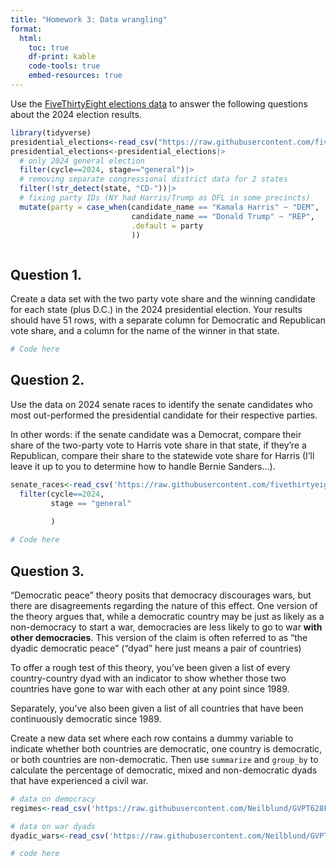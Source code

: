 ```yaml
---
title: "Homework 3: Data wrangling"
format:
  html:
    toc: true
    df-print: kable
    code-tools: true
    embed-resources: true
---
```




Use the [FiveThirtyEight elections data](https://github.com/fivethirtyeight/election-results) to answer the following questions about the 2024 election results.



```r
library(tidyverse)
presidential_elections<-read_csv("https://raw.githubusercontent.com/fivethirtyeight/election-results/main/election_results_presidential.csv")
presidential_elections<-presidential_elections|>
  # only 2024 general election
  filter(cycle==2024, stage=="general")|>
  # removing separate congressional district data for 2 states
  filter(!str_detect(state, "CD-"))|>
  # fixing party IDs (NY had Harris/Trump as DFL in some precincts)
  mutate(party = case_when(candidate_name == "Kamala Harris" ~ "DEM",
                           candidate_name == "Donald Trump" ~ "REP",
                           .default = party
                           ))



```




## Question 1.

Create a data set with the two party vote share and the winning candidate for each state (plus D.C.) in the 2024 presidential election. Your results should have 51 rows, with a separate column for Democratic and Republican vote share, and a column for the name of the winner in that state.

```r
# Code here

```

## Question 2.

Use the data on 2024 senate races to identify the senate candidates who most out-performed the presidential candidate for their respective parties. 

In other words: if the senate candidate was a Democrat, compare their share of the two-party vote to Harris vote share in that state, if they're a Republican, compare their share to the statewide vote share for Harris (I'll leave it up to you to determine how to handle Bernie Sanders...).



```r

senate_races<-read_csv('https://raw.githubusercontent.com/fivethirtyeight/election-results/refs/heads/main/election_results_senate.csv')|>
  filter(cycle==2024,
         stage == "general"
         
         )

```


```r
# Code here

```


## Question 3.

"Democratic peace" theory posits that democracy discourages wars, but there are disagreements regarding the nature of this effect. One version of the theory argues that, while a democratic country may be just as likely as a non-democracy to start a war, democracies are less likely to go to war **with other democracies**. This version of the claim is often referred to as "the dyadic democratic peace" ("dyad" here just means a pair of countries)

To offer a rough test of this theory, you've been given a list of every country-country dyad with an indicator to show whether those two countries have gone to war with each other at any point since 1989.


Separately, you've also been given a list of all countries that have been continuously democratic since 1989.

Create a new data set where each row contains a dummy variable to indicate whether both countries are democratic, one country is democratic, or both countries are non-democratic. Then use `summarize` and `group_by` to calculate the percentage of democratic, mixed and non-democratic dyads that have experienced a civil war.




```r
# data on democracy
regimes<-read_csv('https://raw.githubusercontent.com/Neilblund/GVPT628Fall2025/refs/heads/main/Data/democracy_data.csv')

# data on war dyads
dyadic_wars<-read_csv('https://raw.githubusercontent.com/Neilblund/GVPT628Fall2025/refs/heads/main/Data/war_data.csv')

```


```r
# code here

```


